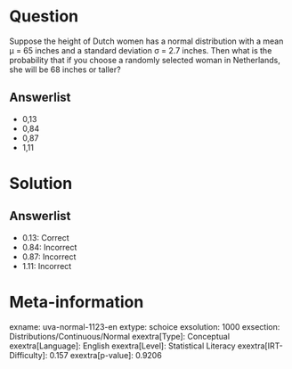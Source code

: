 Question
========

Suppose the height of Dutch women has a normal distribution with a mean µ = 65 inches and a standard deviation σ = 2.7 inches. Then what is the probability that if you choose a randomly selected woman in Netherlands, she will be 68 inches or taller?

Answerlist
----------

* 0,13
* 0,84
* 0,87
* 1,11

Solution
========

Answerlist
----------

* 0.13: Correct
* 0.84: Incorrect
* 0.87: Incorrect
* 1.11: Incorrect

Meta-information
================
exname: uva-normal-1123-en
extype: schoice
exsolution: 1000
exsection: Distributions/Continuous/Normal
exextra[Type]: Conceptual
exextra[Language]: English
exextra[Level]: Statistical Literacy
exextra[IRT-Difficulty]: 0.157
exextra[p-value]: 0.9206
